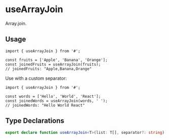 # useArrayJoin

<HookInfo category="Array" exportSize="Might vary, will be calculated on production" lastChanged="Will be updated based on git history" />

Array.join.

## Usage

```tsx
import { useArrayJoin } from '#';

const fruits = ['Apple', 'Banana', 'Orange'];
const joinedFruits = useArrayJoin(fruits);
// joinedFruits: "Apple,Banana,Orange"
```

Use with a custom separator:

```tsx
import { useArrayJoin } from '#';

const words = ['Hello', 'World', 'React'];
const joinedWords = useArrayJoin(words, ' ');
// joinedWords: "Hello World React"
```

## Type Declarations

```typescript
export declare function useArrayJoin<T>(list: T[], separator?: string): string;
```

